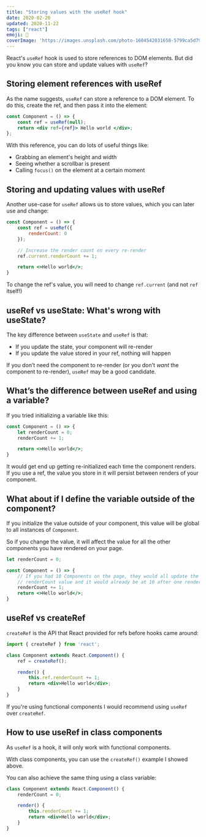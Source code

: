 ```yaml
---
title: "Storing values with the useRef hook"
date: 2020-02-20
updated: 2020-11-22
tags: ["react"]
emoji: 💾
coverImage: 'https://images.unsplash.com/photo-1604542031658-5799ca5d7936?ixlib=rb-1.2.1&ixid=eyJhcHBfaWQiOjEyMDd9&auto=format&fit=crop&w=1950&q=80'
--- 
```


React's `useRef` hook is used to store references to DOM elements. But did you know you can store and update values with `useRef`?

## Storing element references with useRef

As the name suggests, `useRef` can store a reference to a DOM element. To do this, create the ref, and then pass it into the element:

```jsx
const Component = () => {
    const ref = useRef(null);
    return <div ref={ref}> Hello world </div>;
};
```

With this reference, you can do lots of useful things like:

* Grabbing an element's height and width
* Seeing whether a scrollbar is present
* Calling `focus()` on the element at a certain moment

## Storing and updating values with useRef

Another use-case for `useRef` allows us to store values, which you can later use and change:

```jsx
const Component = () => {
    const ref = useRef({
        renderCount: 0
    });

    // Increase the render count on every re-render
    ref.current.renderCount += 1;

    return <>Hello world</>;
}
```

To change the ref's value, you will need to change `ref.current` (and not `ref` itself!)

## useRef vs useState: What's wrong with useState?

The key difference between `useState` and `useRef` is that:

* If you update the state, your component will re-render
* If you update the value stored in your ref, nothing will happen

If you don’t need the component to re-render (or you don't _want_ the component to re-render), `useRef` may be a good candidate.

## What’s the difference between useRef and using a variable?

If you tried initializing a variable like this: 

```jsx
const Component = () => {
    let renderCount = 0;
    renderCount += 1;

    return <>Hello world</>;
}
```

It would get end up getting re-initialized each time the component renders. If you use a ref, the value you store in it will persist between renders of your component.

## What about if I define the variable outside of the component?

If you initialize the value outside of your component, this value will be global to all instances of `Component`.

So if you change the value, it will affect the value for all the other components you have rendered on your page.

```jsx
let renderCount = 0;

const Component = () => {
    // If you had 10 Components on the page, they would all update the same
    // renderCount value and it would already be at 10 after one render!
    renderCount += 1;
    return <>Hello world</>;
}
```

## useRef vs createRef

`createRef` is the API that React provided for refs before hooks came around:

```jsx
import { createRef } from 'react';

class Component extends React.Component() {
    ref = createRef();

    render() {
        this.ref.renderCount += 1;
        return <div>Hello world</div>;
    }
}
```

If you're using functional components I would recommend using `useRef` over `createRef`.

## How to use useRef in class components

As `useRef` is a hook, it will only work with functional components.

With class components, you can use the `createRef()` example I showed above.

You can also achieve the same thing using a class variable:

```jsx
class Component extends React.Component() {
    renderCount = 0;

    render() {
        this.renderCount += 1;
        return <div>Hello world</div>;
    }
}
```
